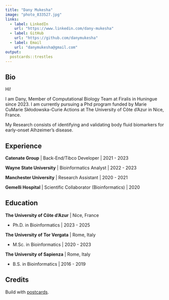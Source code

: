 ---
title: "Dany Mukesha"
image: "photo_833527.jpg"
links:
  - label: LinkedIn
    url: "https://www.linkedin.com/dany-mukesha"
  - label: GitHub
    url: "https://github.com/danymukesha"
  - label: Email
    url: "danymukesha@gmail.com"
output:
  postcards::trestles
---

## Bio

Hi!

I am Dany, Member of Computational Biology Team at Firalis in Huningue since 2023. I am currently pursuing a Phd program funded by Marie CuMarie Skłodowska-Curie Actions at The University of Côte d'Azur in Nice, France.

My Research consists of identifying and validating body fluid biomarkers for early-onset Alhzeimer's disease.

## Experience

**Catenate Group** \| Back-End/Tibco Developer \| 2021 - 2023

**Wayne State University** \| Bioinformatics Analyst \| 2022 - 2023

**Manchester University** \| Research Assistant \| 2020 - 2021

**Gemelli Hospital** \| Scientific Collaborator (Bioinformatics) \| 2020

## Education

**The University of Côte d'Azur** \| Nice, France

-   Ph.D. in Bioinformatics \| 2023 - 2025

**The University of Tor Vergata** \| Rome, Italy

-   M.Sc. in Bioinformatics \| 2020 - 2023

**The University of Sapienza** \| Rome, Italy

-   B.S. in Bioinformatics \| 2016 - 2019

## Credits

Build with [postcards](https://cran.r-project.org/package=postcards).
